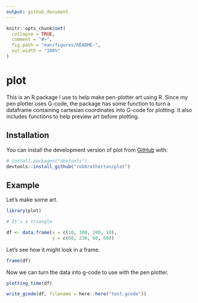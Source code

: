 ```yaml
---
output: github_document
---
```


<!-- README.md is generated from README.Rmd. Please edit that file -->

```r
knitr::opts_chunk$set(
  collapse = TRUE,
  comment = "#>",
  fig.path = "man/figures/README-",
  out.width = "100%"
)
```

# plot

<!-- badges: start -->
<!-- badges: end -->

This is an R package I use to help make pen-plotter art using R. Since my pen plotter uses G-code, the package has some function to turn a dataframe containing cartesian coordinates into G-code for plotting. It also includes functions to help preview art before plotting.

## Installation

You can install the development version of plot from [GitHub](https://github.com/) with:

``` r
# install.packages("devtools")
devtools::install_github("robbrotherton/plot")
```

## Example

Let's make some art.

```r
library(plot)

# It's a triangle

df <- data.frame(x = c(10, 100, 200, 10),
                 y = c(60, 230, 60, 60))

```

Let's see how it might look in a frame.

```r

frame(df)

```

Now we can turn the data into g-code to use with the pen plotter.

```r

plotting_time(df)

```

```r
write_gcode(df, filename = here::here("test.gcode"))

```
